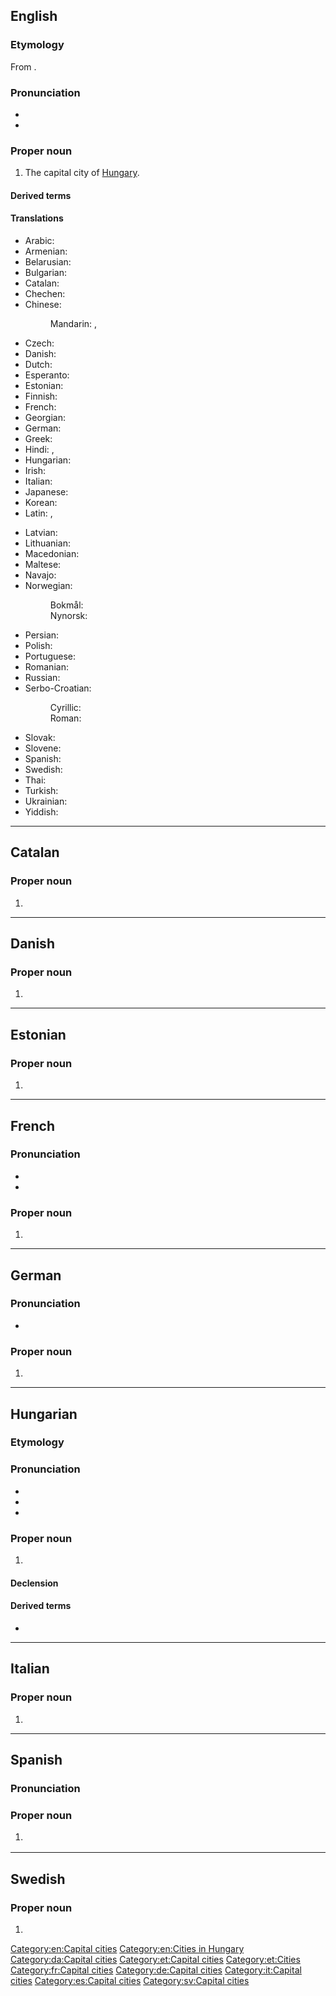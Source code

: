 {{also|Budapešť}}
==English==
{{wikipedia}}

===Etymology===
From {{bor|en|hu|Budapest}}.

===Pronunciation===
* {{IPA|en|/ˈbuːdəpɛst/|/ˈbʊdəpɛst/|/ˈbjuːdəpɛst/|/ˈbuːdəpɛʃt/}}
* {{audio|en|En-us-Budapest.ogg|Audio (US)}}

===Proper noun===
{{en-proper noun}}

# The capital city of [[Hungary]].

====Derived terms====
{{col2|en
|Budapester
|Budapestian
}}

====Translations====
{{trans-top|the capital city of Hungary}}
* Arabic: {{t|ar|بُودَابِسْت|m|tr=budābist}}
* Armenian: {{t+|hy|Բուդապեշտ}}
* Belarusian: {{t|be|Будапе́шт|m}}
* Bulgarian: {{t|bg|Будапе́ща|f}}
* Catalan: {{t|ca|Budapest}}
* Chechen: {{t|ce|Будапешт}}
* Chinese:
*: Mandarin: {{t+|cmn|布達佩斯}}, {{t+|cmn|布达佩斯|tr=Bùdápèisī}}
* Czech: {{t+|cs|Budapešť|f}}
* Danish: {{t+|da|Budapest}}
* Dutch: {{t+|nl|Boedapest|n}}
* Esperanto: {{t+|eo|Budapeŝto}}
* Estonian: {{t+|et|Budapest}}
* Finnish: {{t+|fi|Budapest}}
* French: {{t+|fr|Budapest|m}}
* Georgian: {{t|ka|ბუდაპეშტი}}
* German: {{t+|de|Budapest|n}}
* Greek: {{t+|el|Βουδαπέστη|f}}
* Hindi: {{t|hi|बुदापैशत}}, {{t|hi|बुडापेस्ट}}
* Hungarian: {{t+|hu|Budapest}}
* Irish: {{t|ga|Búdaipeist|f}}
* Italian: {{t+|it|Budapest|f}}
* Japanese: {{t|ja|ブダペスト|tr=Budapesuto}}
* Korean: {{t+|ko|^부다페스트}}
* Latin: {{t|la|Budapestinum|n}}, {{t|la|Aquincum|n}}
{{trans-mid}}
* Latvian: {{t|lv|Budapešta}}
* Lithuanian: {{t|lt|Budapeštas}}
* Macedonian: {{t+|mk|Бу́димпешта|f}}
* Maltese: {{t|mt|Budapest}}
* Navajo: {{t|nv|Bodobesh}}
* Norwegian:
*: Bokmål: {{t+|nb|Budapest}}
*: Nynorsk: {{t|nn|Budapest}}
* Persian: {{t|fa|بوداپست|tr=budâpest}}
* Polish: {{t+|pl|Budapeszt|m}}
* Portuguese: {{t+|pt|Budapeste}}
* Romanian: {{t+|ro|Budapesta|f}}
* Russian: {{t+|ru|Будапе́шт|m}}
* Serbo-Croatian:
*: Cyrillic: {{t|sh|Бу̀димпешта|f}}
*: Roman: {{t+|sh|Bùdimpešta|f}}
* Slovak: {{t+|sk|Budapešť|f}}
* Slovene: {{t+|sl|Búdimpešta|f}}
* Spanish: {{t+|es|Budapest|m}}
* Swedish: {{t+|sv|Budapest}}
* Thai: {{t|th|บูดาเปสต์|tr=boodaabpàyt}}
* Turkish: {{t+|tr|Budapeşte}}
* Ukrainian: {{t|uk|Будапе́шт|m}}
* Yiddish: {{t|yi|בודאַפּעשט}}
{{trans-bottom}}

[[Category:en:Capital cities]]
[[Category:en:Cities in Hungary]]

----

==Catalan==

===Proper noun===
{{ca-proper noun|m}}

# {{l|en|Budapest}}

----

==Danish==

===Proper noun===
{{head|da|proper noun|g=n}}

# {{l|en|Budapest}}

[[Category:da:Capital cities]]

----

==Estonian==

===Proper noun===
{{head|et|proper noun}}

# {{l|en|Budapest}}

[[Category:et:Capital cities]]
[[Category:et:Cities]]

----

==French==

===Pronunciation===
* {{fr-IPA}}
* {{audio|fr|LL-Q150 (fra)-Fhala.K-Budapest.wav|Audio}}

===Proper noun===
{{fr-proper noun|f}}

# {{l|en|Budapest}}

[[Category:fr:Capital cities]]

----

==German==

===Pronunciation===
* {{audio|de|De-Budapest.ogg|Audio}}

===Proper noun===
{{de-proper noun|n}}

# {{l|en|Budapest}}

[[Category:de:Capital cities]]

----

==Hungarian==
{{slim-wikipedia|lang=hu}}

===Etymology===
{{compound|hu|Buda|Pest}}

===Pronunciation===
* {{hu-IPA}}
* {{audio|hu|Hu-Budapest.ogg|Audio}}
* {{hyphenation|hu|Bu|da|pest}}

===Proper noun===
{{head|hu|proper noun}}

# {{l|en|Budapest}} {{gloss|the capital city of [[Hungary]]}}

====Declension====
{{hu-infl-nom|Budapeste|e|n=sg}}{{hu-pos-etek|Budapest|j|jei|n=sg}}

====Derived terms====
* {{l|hu|budapesti}}

{{topics|hu|Capital cities|Cities in Hungary}}

----

==Italian==
{{wikipedia|lang=it}}

===Proper noun===
{{it-proper noun|f}}

# {{l|en|Budapest}}

[[Category:it:Capital cities]]

----

==Spanish==
{{wikipedia|lang=es}}

===Pronunciation===
{{es-IPA|budapesth}}

===Proper noun===
{{es-proper noun|m}}

# {{l|en|Budapest}} {{gloss|the capital city of Hungary}}

[[Category:es:Capital cities]]

----

==Swedish==

===Proper noun===
{{sv-proper noun|n}}

# {{l|en|Budapest}}

[[Category:sv:Capital cities]]